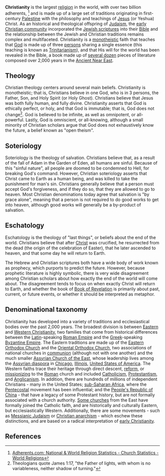 {{subpages}}

'''Christianity''' is the largest [[religion]] in the world, with over two billion adherents, <ref>[http://www.adherents.com/Religions_By_Adherents.html Adherents.com: National & World Religion Statistics - Church Statistics - World Religions]</ref> and is made up of a large set of traditions originating in first-century [[Palestine]] with the philosophy and teachings of [[Jesus Christ|Jesus]] (or Yeshua) Christ. As an historical and theological offspring of [[Judaism]], the [[early Christianity|early Christian community]] incorporated the [[Tanakh|Jewish scriptures]] into their [[Bible]] and the relationship between the Jewish and Christian traditions remains complex and multifaceted. Christianity is a [[Monotheism|monotheistic]] faith that teaches that [[God]] is made up of three [[person]]s sharing a single essence (this teaching is known as [[Trinitarianism]]), and that His will for the world has been revealed in the Bible, a book made up of [[Books of the Bible|several dozen]] pieces of literature composed over 2,000 years in the [[Ancient Near East]].

==Theology==
Christian theology centers around several main beliefs. Christianity is monotheistic; that is, Christians believe in one God, who is in 3 persons, the Father, Son, and Holy Spirit (or Holy Ghost). Christians believe that Jesus was both fully human, and fully divine. Christianity asserts that God is ethically perfect, or holy, and that God is immutable; that is, God does not change<ref> Theologians quote James 1:17, "the Father of lights, with whom is no variableness, neither shadow of turning."
</ref>.  God is believed to be infinite, as well as omnipotent, or all-powerful. Lastly, God is omniscient, or all-knowing, although a small minority of Christian scholars argue that God does not exhaustively know the future, a belief known as "open theism".

==Soteriology==
Soteriology is the theology of salvation. Christians believe that, as a result of the fall of Adam in the Garden of Eden, all humans are sinful. Because of this "sinful nature", all people are doomed to be condemned to Hell, for breaking God's command. However, Christian soteriology asserts that Christ came to Earth as a human being, and was killed to take the punishment for man's sin. Christians generally believe that a person must accept God's forgiveness, and if they do so, that they are allowed to go to heaven. Most Christian denominations today agree that salvation is "by grace alone", meaning that a person is not required to do good works to get into heaven, although good works will generally be a by-product of salvation.

==Eschatology==
Eschatology is the theology of "last things", or beliefs about the end of the world. Christians believe that after [[Jesus|Christ]] was crucified, he resurrected from the dead (the origin of the celebration of Easter), that he later ascended to heaven, and that some day he will return to Earth. 

The Hebrew and Christian scriptures both have a wide body of work known as prophecy, which purports to predict the future. However, because prophetic literature is highly symbolic, there is very wide disagreement among Christian scholars about how exactly the end of the world will come about. The disagreement tends to focus on when exactly Christ will return to Earth, and whether the book of [[Book of Revelation]] is primarily about past, current, or future events, or whether it should be interpreted as metaphor.

==Denominational taxonomy==
Christianity has developed into a variety of traditions and ecclesiastical bodies over the past 2,000 years. The broadest division is between [[Eastern Christianity|Eastern]] and [[Western Christianity]], two families that come from historical differences between the [[Latin language|Latin]]-speaking [[Roman Empire]] and the [[Greek language|Greek]]-speaking [[Byzantine Empire]]. The Eastern traditions are made up of the [[Eastern Orthodox Church]] and the [[Oriental Orthodox Church]], two associations of national churches in [[communion]] (although not with one another) and the much smaller [[Assyrian Church of the East]], whose leadership lives among the [[Assyrian diaspora]] in [[Chicago, Illinois|Chicago]], [[Illinois]], [[United States of America]]. The Western faiths trace their heritage through direct descent, [[Reformation|reform]], or [[Mission|missionizing]] to the [[Rome|Roman]] church and included [[Catholicism]], [[Protestantism]], and [[Anglicanism]]. In addition, there are hundreds of millions of independent Christians - many in the United States; [[sub-Saharan Africa]], where the [[Pentecostalism|Pentecostal]] movement has been influential; and the [[People's Republic of China]] - that have a legacy of some Protestant history, but are not formally associated with a church authority. [[Eastern Rite|Some churches]] from the East have formally joined the Catholic faith, and are historically and culturally Eastern, but ecclesiastically Western. Additionally, there are some movements - such as [[Messianic Judaism]] or [[Christian anarchism]] - which eschew these distinctions, and are based on a  radical interpretation of [[early Christianity]].

<!-- ===Eastern Christianity===
====Eastern Orthodox====
====Oriental Orthodox====
====Assyrian====
====Eastern Rite====

===Western Christianity===
====Catholicism====
====Protestantism====
[[Protestantism]] is not a single church body or set of formally-related organizations, but a grouping of various church families whose history extends to the [[Reformation]] in 16th century [[Europe]]. Certain pre-Reformation groups are frequently included in discussions about Protestantism, such as [[Waldensians]] and [[Moravians]], who are legacies of reformation movements lead by [[Peter Waldo]] in 12th-century [[Italy]] and [[Jan Hus]] in 15th-century [[Bohemia]]. Some classification systems also include Anglicans as well, as the [[Church of England]] and the [[Roman Catholic Church]] ceased to be in communion roughly concurrent with the Reformation.

====Anglicanism====
====Independent churches====

===Other groups=== -->

==References==
<references/>